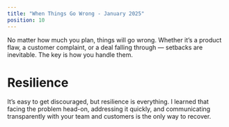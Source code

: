 ```yaml
---
title: "When Things Go Wrong - January 2025"
position: 10
---
```



<div className={styles.preserve}>


No matter how much you plan, things will go wrong. Whether it’s a product flaw, a customer complaint, or a deal falling through — setbacks are inevitable. The key is how you handle them.



<h1>Resilience</h1>
It’s easy to get discouraged, but resilience is everything. I learned that facing the problem head-on, addressing it quickly, and communicating transparently with your team and customers is the only way to recover.



</div>